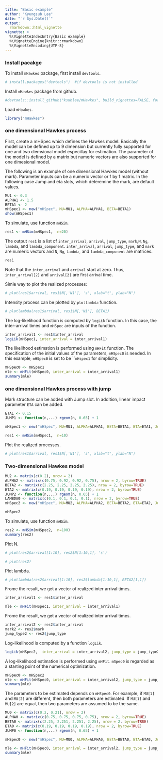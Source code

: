 ```yaml
---
title: "Basic example"
author: "Kyungsub Lee"
date: "`r Sys.Date()`"
output: 
  rmarkdown::html_vignette
vignette: >
  %\VignetteIndexEntry{Basic example}
  %\VignetteEngine{knitr::rmarkdown}
  %\VignetteEncoding{UTF-8}
---
```


### Install pacakge

To install ```mHawkes``` package, first install ```devtools```.

```r
# install.packages("devtools")  #if devtools is not installed
```

Install ```mHawkes``` package from github.

```r
#devtools::install_github("ksublee/mHawkes", build_vignettes=FALSE, force=TRUE)
```

Load ```mHawkes```.

```r
library("mHawkes")
```

### one dimensional Hawkes process

First, create a mHSpec which defines the Hawkes model.
Basically the model can be defined up to 9 dimension
but currently fully supported for one and two diemsional model especillay for estimation.
The parameter of the model is defined by a matrix but numeric vectors are also supported for one dimesional model.

The following is an example of one dimensional Hawkes model (without mark).
Parameter inputs can be a numeric vector or 1 by 1 matrix.
In the following case Jump and eta slots, which deteremine the mark, are default values.

```r
MU1 <- 0.3
ALPHA1 <- 1.5
BETA1 <- 2
mHSpec1 <- new("mHSpec", MU=MU1, ALPHA=ALPHA1, BETA=BETA1)
show(mHSpec1)
```

To simulate, use function ```mHSim```.

```r
res1 <- mHSim(mHSpec1,  n=20)
```


The output ```res1``` is a list of ```inter_arrival```, ```arrival```, ```jump_type```, ```mark```,```N```, ```Ng```, ```lambda```, and ```lambda_component```.
```inter_arrival```, ```arrival```, ```jump_type```, and ```mark``` are numeric vectors
and ```N```, ```Ng```, ```lambda```, and ```lambda_component``` are matrices.

```r
res1
```

Note that the ```inter_arrival``` and ```arrival``` start at zero.
Thus, ```inter_arrival[2]``` and ```arrival[2]``` are first arrival time.


Simle way to plot the realized processes:
```r
# plot(res1$arrival, res1$N[,'N1'], 's', xlab="t", ylab="N")
```

Intensity process can be plotted by ```plotlambda``` function.

```r
# plotlambda(res1$arrival, res1$N[,'N1'], BETA1)
```

The log-likelihood function is computed by ```logLik``` function.
In this case, the inter-arrival times and ```mHSpec``` are inputs of the function. 

```r
inter_arrival1 <- res1$inter_arrival
logLik(mHSpec1, inter_arrival = inter_arrival1)
```


The likelihood estimation is performed using ```mHFit``` function.
The specification of the initial values of the parameters, ```mHSpec0``` is needed.
In this example, ```mHSpec0``` is set to be ```mHspec1` for simplicity. 


```r
mHSpec0 <- mHSpec1
mle <- mHFit(mHSpec0, inter_arrival = inter_arrival1)
summary(mle)
```


### one dimensional Hawkes process with jump

Mark structure can be added with Jump slot.
In addition, linear impact parameter ```ETA``` can be added.

```r
ETA1 <- 0.15
JUMP1 <- function(n,...) rgeom(n, 0.65) + 1

mHSpec1 <- new("mHSpec", MU=MU1, ALPHA=ALPHA1, BETA=BETA1, ETA=ETA1, Jump =JUMP1)
```
```r
res1 <- mHSim(mHSpec1,  n=10)
```


Plot the realized processes.

```r
# plot(res1$arrival, res1$N[,'N1'], 's', xlab="t", ylab="N")
```


### Two-dimensional Hawkes model

```r
MU2 <- matrix(c(0.2), nrow = 2)
ALPHA2 <- matrix(c(0.75, 0.92, 0.92, 0.75), nrow = 2, byrow=TRUE)
BETA2 <- matrix(c(2.25, 2.25, 2.25, 2.25), nrow = 2, byrow=TRUE)
ETA2 <- matrix(c(0.19, 0.19, 0.19, 0.19), nrow = 2, byrow=TRUE)
JUMP2 <- function(n,...) rgeom(n, 0.65) + 1
LAMBDA0 <- matrix(c(0.1, 0.1, 0.1, 0.1), nrow = 2, byrow=TRUE)
mHSpec2 <- new("mHSpec", MU=MU2, ALPHA=ALPHA2, BETA=BETA2, ETA=ETA2, Jump =JUMP2)
```

```r
mHSpec2
```

To simulate, use function ```mHSim```.

```r
res2 <- mHSim(mHSpec2,  n=100)
summary(res2)
```

Plot N.

```r
# plot(res2$arrival[1:10], res2$N[1:10,1], 's')
```

```r
# plot(res2)
```


Plot lambda.

```r
# plotlambda(res2$arrival[1:10], res2$lambda[1:10,1], BETA2[1,1])
```

Frome the result, we get a vector of realized inter arrival times.
```r
inter_arrival1 <- res1$inter_arrival
```
```r
mle <- mHFit(mHSpec1, inter_arrival = inter_arrival1)
```

Frome the result, we get a vector of realized inter arrival times.
```r
inter_arrival2 <- res2$inter_arrival
mark2 <- res2$mark
jump_type2 <- res2$jump_type
```


Log-likelihood is computed by a function ```logLik```.
```r
logLik(mHSpec2,  inter_arrival = inter_arrival2, jump_type = jump_type2, mark = mark2)
```

A log-likelihood estimation is performed using ```mHFit```.
```mSpec0``` is regarded as a starting point of the numerical optimization.

```r
mHSpec0 <- mHSpec2
mle <- mHFit(mHSpec0, inter_arrival = inter_arrival2, jump_type = jump_type2, mark = mark2)
summary(mle)
```

The parameters to be estimated depends on ```mHSpec0```.
For example, if ```MU[1]``` and ```MU[2]``` are different, then both parameters are estimated.
If ```MU[1]``` and ```MU[2]``` are equal, then two parameters are assumed to be the same.

```r
MU0 <- matrix(c(0.2, 0.21), nrow = 2)
ALPHA0 <- matrix(c(0.75, 0.75, 0.75, 0.75), nrow = 2, byrow=TRUE)
BETA0 <- matrix(c(2.25, 2.251, 2.251, 2.25), nrow = 2, byrow=TRUE)
ETA0 <- matrix(c(0.19, 0.19, 0.19, 0.19), nrow = 2, byrow=TRUE)
JUMP0 <- function(n,...) rgeom(n, 0.65) + 1

mHSpec0 <- new("mHSpec", MU=MU0, ALPHA=ALPHA0, BETA=BETA0, ETA=ETA0, Jump =JUMP0)
```


```r

mle <- mHFit(mHSpec0, inter_arrival = inter_arrival2, jump_type = jump_type2, mark = mark2)
summary(mle)
```



